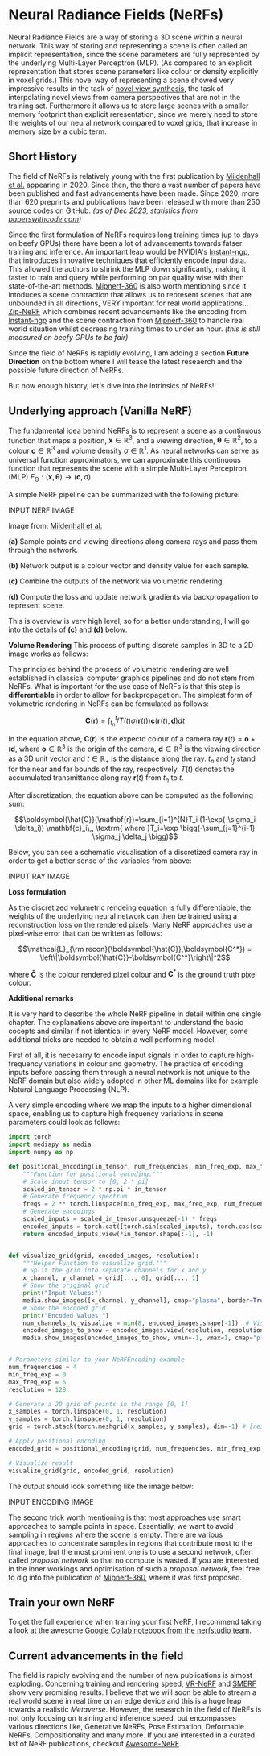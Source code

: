 # Neural Radiance Fields (NeRFs)

Neural Radiance Fields are a way of storing a 3D scene within a neural network. This way of storing and representing a 
scene is often called an implicit representation, since the scene parameters are fully represented by the underlying Multi-Layer Perceptron (MLP). (As compared to 
an explicit representation that stores scene parameters like colour or density explicitly in voxel grids.) This novel way of representing 
a scene showed very impressive results in the task of [novel view synthesis](https://en.wikipedia.org/wiki/View_synthesis), the task of interpolating novel 
views from camera perspectives that are not in the training set. Furthermore it allows us to store large scenes with a smaller memory footprint than explicit 
reresentation, since we merely need to store the weights of our neural network compared to voxel grids, that increase in memory size by a cubic term.

## Short History
The field of NeRFs is relatively young with the first publication by [Mildenhall et al.](https://www.matthewtancik.com/nerf) appearing in 2020. Since then, the 
there a vast number of papers have been published and fast advancements have been made. Since 2020,  more than 620 preprints and publications have been released with 
more than 250 source codes on GitHub. *(as of Dec 2023, statistics from [paperswithcode.com](https://paperswithcode.com/method/nerf))*

Since the first formulation of NeRFs requires long training times (up to days on beefy GPUs) there have been a lot of advancements towards fatser training and 
inference. An important leap would be NVIDIA's [Instant-ngp](https://nvlabs.github.io/instant-ngp/), that introduces innovative techniques that efficiently encode 
input data. This allowed the authors to shrink the MLP down significantly, making it faster to train and query while performing on par quality wise with then 
state-of-the-art methods. [Mipnerf-360](https://jonbarron.info/mipnerf360/) is also worth mentioning since it intoduces a scene contraction that allows 
us to represent scenes that are unbounded in all directions, VERY important for real world applications... [Zip-NeRF](https://jonbarron.info/zipnerf/) which combines 
recent advancements like the encoding from [Instant-ngp](https://nvlabs.github.io/instant-ngp/) and the scene contraction from [Mipnerf-360](https://jonbarron.info/mipnerf360/) 
to handle real world situation whilst decreasing training times to under an hour. *(this is still measured on beefy GPUs to be fair)*

Since the field of NeRFs is rapidly evolving, I am adding a section **Future Direction** on the bottom where I will tease the latest reseaerch and the possible 
future direction of NeRFs.

But now enough history, let's dive into the intrinsics of NeRFs!!


## Underlying approach (Vanilla NeRF)
The fundamental idea behind NeRFs is to represent a scene as a continuous function that maps a position,
$\mathbf{x} \in \mathbb{R}^{3}$, and a viewing direction, $\boldsymbol{\theta} \in \mathbb{R}^{2}$, to a colour
$\mathbf{c} \in \mathbb{R}^{3}$ and volume density $\sigma \in \mathbb{R}^{1}$. As neural networks can serve as 
universal function approximators, we can approximate this continuous function that represents the scene with a simple
Multi-Layer Perceptron (MLP) $F_{\mathrm{\Theta}} : (\mathbf{x}, \boldsymbol{\theta}) \to (\mathbf{c},\sigma)$.

A simple NeRF pipeline can be summarized with the following picture:

INPUT NERF IMAGE

Image from: [Mildenhall et al.](https://www.matthewtancik.com/nerf)

**(a)** Sample points and viewing directions along camera rays and pass them through the network.

**(b)** Network output is a colour vector and density value for each sample.

**(c)** Combine the outputs of the network via volumetric rendering. 

**(d)** Compute the loss and update network gradients via backpropagation to represent scene.

This is overview is very high level, so for a better understanding, I will go into the details of 
**(c)** and **(d)** below:

**Volume Rendering**
This process of putting discrete samples in 3D to a 2D image works as follows:

The principles behind the process of volumetric rendering are well established in classical computer graphics pipelines and do not stem from NeRFs. What is 
important for the use case of NeRFs is that this step is **differentiable** in order to allow for backpropagation. The simplest form of volumetric rendering 
in NeRFs can be formulated as follows:

$$\mathbf{C}(\mathbf{r}) = \int_{t_n}^{t_f}T(t)\sigma(\mathbf{r}(t))\mathbf{c}(\mathbf{r}(t),\mathbf{d})dt$$

In the equation above, $\mathbf{C}(\mathbf{r})$ is the expectd colour of a camera ray 
$\mathbf{r}(t)=\mathbf{o}+t\mathbf{d}$, where $\mathbf{o} \in \mathbb{R}^{3}$ is the origin of the camera, 
$\boldsymbol{d} \in \mathbb{R}^{3}$ is the viewing direction as a 3D unit vector and $t \in \mathbb{R}_+$ is the distance along the ray. $t_n$ and $t_f$ stand 
for the near and far bounds of the ray, respectively. $T(t)$ denotes the accumulated transmittance along ray $\mathbf{r}(t)$ from $t_n$ to $t$.

After discretization, the equation above can be computed as the following sum:

$$\boldsymbol{\hat{C}}(\mathbf{r})=\sum_{i=1}^{N}T_i (1-\exp(-\sigma_i \delta_i)) \mathbf{c}_i\,, \textrm{ where }T_i=\exp \bigg(-\sum_{j=1}^{i-1} \sigma_j \delta_j \bigg)$$

Below, you can see a schematic visualisation of a discretized camera ray in order to get a better sense of the variables from above:

INPUT RAY IMAGE

**Loss formulation**

As the discretized volumetric rendeing equation is fully differentiable, the weights of the underlying neural network can then be trained using a 
reconstruction loss on the rendered pixels. Many NeRF approaches use a pixel-wise error that can be written as follows:

$$\mathcal{L}_{\rm recon}(\boldsymbol{\hat{C}},\boldsymbol{C^*}) = \left\|\boldsymbol{\hat{C}}-\boldsymbol{C^*}\right\|^2$$

where $\boldsymbol{\hat{C}}$ is the colour rendered pixel colour and $\boldsymbol{C}^*$ is the ground truth pixel colour.

**Additional remarks**

It is very hard to describe the whole NeRF pipeline in detail within one single chapter. The explanations above are important 
to understand the basic cocepts and similar if not identical in every NeRF model. However, some additional tricks are needed to obtain a well performing model.

First of all, it is necesarry to encode input signals in order to capture high-frequency variations in colour and geometry. The practice of encoding inputs before 
passing them through a neural network is not unique to the NeRF domain but also widely adopted in other ML domains like for example Natural Language 
Processing (NLP).

A very simple encoding where we map the inputs to a higher dimensional space, enabling us to capture high frequency variations in scene parameters could look as 
follows:

```python
import torch
import mediapy as media
import numpy as np

def positional_encoding(in_tensor, num_frequencies, min_freq_exp, max_freq_exp):
    """Function for positional encoding."""
    # Scale input tensor to [0, 2 * pi]
    scaled_in_tensor = 2 * np.pi * in_tensor
    # Generate frequency spectrum
    freqs = 2 ** torch.linspace(min_freq_exp, max_freq_exp, num_frequencies, device=in_tensor.device)
    # Generate encodings
    scaled_inputs = scaled_in_tensor.unsqueeze(-1) * freqs
    encoded_inputs = torch.cat([torch.sin(scaled_inputs), torch.cos(scaled_inputs)], dim=-1)
    return encoded_inputs.view(*in_tensor.shape[:-1], -1)


def visualize_grid(grid, encoded_images, resolution):
    """Helper Function to visualize grid."""
    # Split the grid into separate channels for x and y
    x_channel, y_channel = grid[..., 0], grid[..., 1]
    # Show the original grid
    print("Input Values:")
    media.show_images([x_channel, y_channel], cmap="plasma", border=True)
    # Show the encoded grid
    print("Encoded Values:")
    num_channels_to_visualize = min(8, encoded_images.shape[-1])  # Visualize up to 8 channels
    encoded_images_to_show = encoded_images.view(resolution, resolution, -1).permute(2, 0, 1)[:num_channels_to_visualize]
    media.show_images(encoded_images_to_show, vmin=-1, vmax=1, cmap="plasma", border=True)


# Parameters similar to your NeRFEncoding example
num_frequencies = 4
min_freq_exp = 0
max_freq_exp = 6
resolution = 128

# Generate a 2D grid of points in the range [0, 1]
x_samples = torch.linspace(0, 1, resolution)
y_samples = torch.linspace(0, 1, resolution)
grid = torch.stack(torch.meshgrid(x_samples, y_samples), dim=-1) # [resolution, resolution, 2]

# Apply positional encoding
encoded_grid = positional_encoding(grid, num_frequencies, min_freq_exp, max_freq_exp)

# Visualize result
visualize_grid(grid, encoded_grid, resolution)
```

The output should look something like the image below:

INPUT ENCODING IMAGE

The second trick worth mentioning is that most approaches use smart approaches to sample points in space. Essentially, we want to avoid sampling in regions where 
the scene is empty. There are various approaches to concentrate samples in regions that contribute most to the final image, but the most prominent one is to use 
a second network, often called *proposal network* so that no compute is wasted. If you are interested in the inner workings and 
optimisation of such a *proposal network*, feel free to dig into the publication of [Mipnerf-360](https://jonbarron.info/mipnerf360/), where it was first proposed.

## Train your own NeRF
To get the full experience when training your first NeRF, I recommend taking a look at the awesome 
[Google Collab notebook from the nerfstudio team](https://colab.research.google.com/github/nerfstudio-project/nerfstudio/blob/main/colab/demo.ipynb).

## Current advancements in the field
The field is rapidly evolving and the number of new publications is almost exploding. Concerning training and rendering speed, [VR-NeRF](https://vr-nerf.github.io) 
and [SMERF](https://smerf-3d.github.io) show very promising results. I believe that we will soon be able to stream a real world scene in real time on an edge device 
and this is a huge leap towards a realistic *Metaverse*. However, the research in the field of NeRFs is not only focusing on training and inference speed, but 
encompasses various directions like, Generative NeRFs, Pose Estimation, Deformable NeRFs, Compositionality and many more. If you are interested in a curated list 
of NeRF publications, checkout [Awesome-NeRF](https://github.com/awesome-NeRF/awesome-NeRF).
